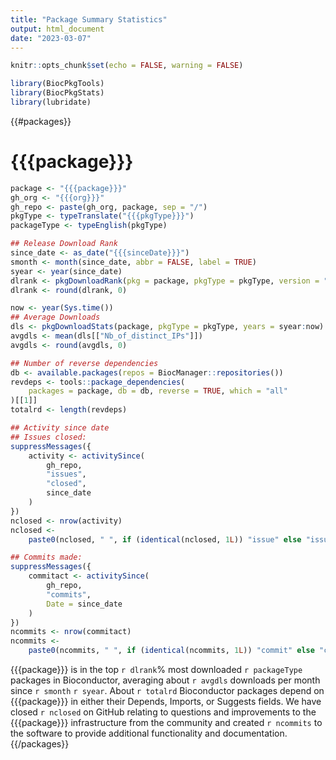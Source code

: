 ```yaml
---
title: "Package Summary Statistics"
output: html_document
date: "2023-03-07"
---
```


```r
knitr::opts_chunk$set(echo = FALSE, warning = FALSE)
```

```r
library(BiocPkgTools)
library(BiocPkgStats)
library(lubridate)
```
{{#packages}}

# {{{package}}}

```r
package <- "{{{package}}}"
gh_org <- "{{{org}}}"
gh_repo <- paste(gh_org, package, sep = "/")
pkgType <- typeTranslate("{{{pkgType}}}")
packageType <- typeEnglish(pkgType)
```

```r
## Release Download Rank
since_date <- as_date("{{{sinceDate}}}")
smonth <- month(since_date, abbr = FALSE, label = TRUE)
syear <- year(since_date)
dlrank <- pkgDownloadRank(pkg = package, pkgType = pkgType, version = "3.16")
dlrank <- round(dlrank, 0)
```

```r
now <- year(Sys.time())
## Average Downloads
dls <- pkgDownloadStats(package, pkgType = pkgType, years = syear:now)
avgdls <- mean(dls[["Nb_of_distinct_IPs"]])
avgdls <- round(avgdls, 0)
```

```r
## Number of reverse dependencies
db <- available.packages(repos = BiocManager::repositories())
revdeps <- tools::package_dependencies(
    packages = package, db = db, reverse = TRUE, which = "all"
)[[1]]
totalrd <- length(revdeps)
```

```r
## Activity since date
## Issues closed: 
suppressMessages({
    activity <- activitySince(
        gh_repo,
        "issues",
        "closed",
        since_date
    )
})
nclosed <- nrow(activity)
nclosed <-
    paste0(nclosed, " ", if (identical(nclosed, 1L)) "issue" else "issues")
```

```r
## Commits made:
suppressMessages({
    commitact <- activitySince(
        gh_repo,
        "commits",
        Date = since_date
    )
})
ncommits <- nrow(commitact)
ncommits <-
    paste0(ncommits, " ", if (identical(ncommits, 1L)) "commit" else "commits")
```

{{{package}}} is in the top `r dlrank`% most downloaded `r packageType` packages
in Bioconductor, averaging about `r avgdls` downloads per month since `r smonth`
`r syear`. About `r totalrd` Bioconductor packages depend on {{{package}}} in
either their Depends, Imports, or Suggests fields. We have closed  `r nclosed`
on GitHub relating to questions and improvements to the {{{package}}}
infrastructure from the community and created `r ncommits`
to the software to provide additional functionality and documentation.
{{/packages}}
